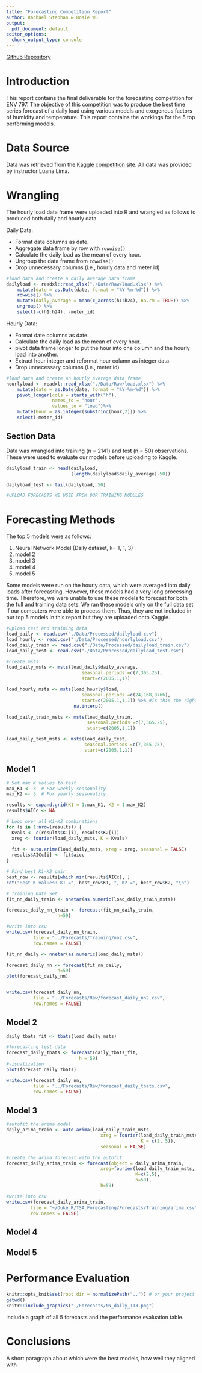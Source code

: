 ```yaml
---
title: "Forecasting Competition Report"
author: Rachael Stephan & Rosie Wu
output:
  pdf_document: default
editor_options:
  chunk_output_type: console
---
```


[Github Repository](https://github.com/rachls/StephanWu_ENV797_TSA_ForecastCompetition_S25)

# Introduction

This report contains the final deliverable for the forecasting competition for ENV 797. The objective of this competition was to produce the best time series forecast of a daily load using various models and exogenous factors of humidity and temperature. This report contains the workings for the 5 top performing models.

# Data Source

Data was retrieved from the [Kaggle competition site](https://www.kaggle.com/competitions/tsa-spring-2025/data). All data was provided by instructor Luana Lima. 

# Wrangling

The hourly load data frame were uploaded into R and wrangled as follows to produced both daily and hourly data.

Daily Data:

-   Format date columns as date.
-   Aggregate data frame by row with `rowwise()`
-   Calculate the daily load as the mean of every hour.
-   Ungroup the data frame from `rowwise()`
-   Drop unnecessary columns (i.e., hourly data and meter id)

```r
#load data and create a daily average data frame
dailyload <- readxl::read_xlsx("./Data/Raw/load.xlsx") %>%
    mutate(date = as.Date(date, format = "%Y-%m-%d")) %>%  
    rowwise() %>%
    mutate(daily_average = mean(c_across(h1:h24), na.rm = TRUE)) %>%  
    ungroup() %>%
    select(-c(h1:h24), -meter_id)
```

Hourly Data:

-   Format date columns as date.
-   Calculate the daily load as the mean of every hour.
-   pivot data frame longer to put the hour into one column and the hourly load into another.
-   Extract hour integer and reformat hour column as integer data.
-   Drop unnecessary columns (i.e., meter id)

```r
#load data and create an hourly average data frame
hourlyload <- readxl::read_xlsx("./Data/Raw/load.xlsx") %>%
    mutate(date = as.Date(date, format = "%Y-%m-%d")) %>%  
    pivot_longer(cols = starts_with("h"),
                 names_to = "hour",
                 values_to = "load")%>%
    mutate(hour = as.integer(substring(hour,2))) %>%
    select(-meter_id)
```

## Section Data

Data was wrangled into training (n = 2141) and test (n = 50) observations. These were used to evaluate our models before uploading to Kaggle.

```r
dailyload_train <- head(dailyload,
                        (length(dailyload$daily_average)-50))

dailyload_test <- tail(dailyload, 50)
```

```r
#UPLOAD FORECASTS WE USED FROM OUR TRAINING MODULES
```

# Forecasting Methods

The top 5 models were as follows:

1.    Neural Network Model (Daily dataset, k= 1, 1, 3)
2.    model 2
3.    model 3
4.    model 4
5.    model 5

Some models were run on the hourly data, which were averaged into daily loads after forecasting. However, these models had a very long processing time. Therefore, we were unable to use these models to forecast for both the full and training data sets. We ran these models only on the full data set if our computers were able to process them. Thus, they are not included in our top 5 models in this report but they are uploaded onto Kaggle. 

```r
#upload test and training data
load_daily <- read.csv("./Data/Processed/dailyload.csv")
load_hourly <- read.csv("./Data/Processed/hourlyload.csv")
load_daily_train <- read.csv("./Data/Processed/dailyload_train.csv")
load_daily_test <- read.csv("./Data/Processed/dailyload_test.csv")

#create msts
load_daily_msts <- msts(load_daily$daily_average, 
                            seasonal.periods =c(7,365.25),
                            start=c(2005,1,1)) 

load_hourly_msts <- msts(load_hourly$load, 
                            seasonal.periods =c(24,168,8766),
                            start=c(2005,1,1,1)) %>% #is this the right hour?
                         na.interp()

load_daily_train_msts <- msts(load_daily_train,
                              seasonal.periods =c(7,365.25),
                              start=c(2005,1,1))

load_daily_test_msts <- msts(load_daily_test,
                             seasonal.periods =c(7,365.25),
                             start=c(2005,1,1))
```


## Model 1
```r
# Set max K values to test
max_K1 <- 3  # For weekly seasonality
max_K2 <- 5  # For yearly seasonality

results <- expand.grid(K1 = 1:max_K1, K2 = 1:max_K2)
results$AICc <- NA

# Loop over all K1-K2 combinations
for (i in 1:nrow(results)) {
  Kvals <- c(results$K1[i], results$K2[i])
  xreg <- fourier(load_daily_msts, K = Kvals)
  
  fit <- auto.arima(load_daily_msts, xreg = xreg, seasonal = FALSE)
  results$AICc[i] <- fit$aicc
}

# Find best K1-K2 pair
best_row <- results[which.min(results$AICc), ]
cat("Best K values: K1 =", best_row$K1, ", K2 =", best_row$K2, "\n")

# Training Data Set
fit_nn_daily_train <- nnetar(as.numeric(load_daily_train_msts))

forecast_daily_nn_train <- forecast(fit_nn_daily_train, 
                   h=59)

#write into csv
write.csv(forecast_daily_nn_train, 
          file = "../Forecasts/Training/nn2.csv",
          row.names = FALSE)

fit_nn_daily <- nnetar(as.numeric(load_daily_msts))

forecast_daily_nn <- forecast(fit_nn_daily, 
                   h=59)
plot(forecast_daily_nn)


write.csv(forecast_daily_nn, 
          file = "../Forecasts/Raw/forecast_daily_nn2.csv",
          row.names = FALSE)
```

## Model 2
```r
daily_tbats_fit <- tbats(load_daily_msts)

#forecasting test data
forecast_daily_tbats <- forecast(daily_tbats_fit, 
                           h = 59)
#visualization
plot(forecast_daily_tbats)

write.csv(forecast_daily_nn, 
          file = "../Forecasts/Raw/forecast_daily_tbats.csv",
          row.names = FALSE)
```

## Model 3
```r
#autofit the arima model
daily_arima_train <- auto.arima(load_daily_train_msts,
                                   xreg = fourier(load_daily_train_msts, 
                                                  K = c(2, 5)), 
                                   seasonal = FALSE)

#create the arima forecast with the autofit
forecast_daily_arima_train <- forecast(object = daily_arima_train,
                                   xreg=fourier(load_daily_train_msts,
                                                K=c(2,5),
                                                h=50),
                                   h=59)

#write into csv
write.csv(forecast_daily_arima_train, 
         file = "~/Duke_R/TSA_Forecasting/Forecasts/Training/arima.csv",
         row.names = FALSE)
```

## Model 4

## Model 5

# Performance Evaluation

```r
knitr::opts_knit$set(root.dir = normalizePath("..")) # or your project root
getwd()
knitr::include_graphics("./Forecasts/NN_daily_113.png")
```

include a graph of all 5 forecasts and the performance evaluation table.

# Conclusions

A short paragraph about which were the best models, how well they aligned with 
